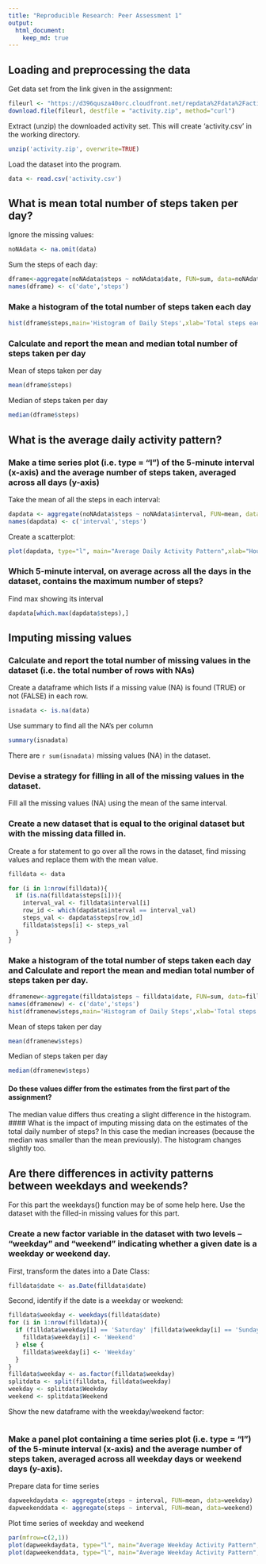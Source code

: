 ```yaml
---
title: "Reproducible Research: Peer Assessment 1"
output:
  html_document:
    keep_md: true
---
```



## Loading and preprocessing the data


Get data set from the link given in the assignment:
```r
fileurl <- "https://d396qusza40orc.cloudfront.net/repdata%2Fdata%2Factivity.zip"
download.file(fileurl, destfile = "activity.zip", method="curl")
```

Extract (unzip) the downloaded activity set. This will create 'activity.csv' in the working directory.
```r
unzip('activity.zip', overwrite=TRUE)
```

Load the dataset into the program.
```r
data <- read.csv('activity.csv')
```


## What is mean total number of steps taken per day?
Ignore the missing values:
```r
noNAdata <- na.omit(data)
```
Sum the steps of each day:
```r
dframe<-aggregate(noNAdata$steps ~ noNAdata$date, FUN=sum, data=noNAdata)
names(dframe) <- c('date','steps')
```
### Make a histogram of the total number of steps taken each day
```r
hist(dframe$steps,main='Histogram of Daily Steps',xlab='Total steps each day',col='grey',breaks=15)
```

### Calculate and report the mean and median total number of steps taken per day
Mean of steps taken per day
```r
mean(dframe$steps)
```
Median of steps taken per day
```r
median(dframe$steps)
```

## What is the average daily activity pattern?
### Make a time series plot (i.e. type = "l") of the 5-minute interval (x-axis) and the average number of steps taken, averaged across all days (y-axis)
Take the mean of all the steps in each interval:
```r
dapdata <- aggregate(noNAdata$steps ~ noNAdata$interval, FUN=mean, data=noNAdata)
names(dapdata) <- c('interval','steps')
```
Create a scatterplot:

```r
plot(dapdata, type="l", main="Average Daily Activity Pattern",xlab="Hour of the day", ylab="Average number of steps")
```

### Which 5-minute interval, on average across all the days in the dataset, contains the maximum number of steps?
Find max showing its interval
```r
dapdata[which.max(dapdata$steps),]
```

## Imputing missing values

### Calculate and report the total number of missing values in the dataset (i.e. the total number of rows with NAs)
Create a dataframe which lists if a missing value (NA) is found (TRUE) or not (FALSE) in each row.
```r
isnadata <- is.na(data)
```
Use summary to find all the NA's per column
```r
summary(isnadata)
```

There are `r sum(isnadata) ` missing values (NA) in the dataset.

### Devise a strategy for filling in all of the missing values in the dataset.
Fill all the missing values (NA) using the mean of the same interval.


### Create a new dataset that is equal to the original dataset but with the missing data filled in.
Create a for statement to go over all the rows in the dataset, find missing values and replace them with the mean value.

```r
filldata <- data

for (i in 1:nrow(filldata)){
  if (is.na(filldata$steps[i])){
    interval_val <- filldata$interval[i]
    row_id <- which(dapdata$interval == interval_val)
    steps_val <- dapdata$steps[row_id]
    filldata$steps[i] <- steps_val
  }
}
```

### Make a histogram of the total number of steps taken each day and Calculate and report the mean and median total number of steps taken per day.

```r
dframenew<-aggregate(filldata$steps ~ filldata$date, FUN=sum, data=filldata)
names(dframenew) <- c('date','steps')
hist(dframenew$steps,main='Histogram of Daily Steps',xlab='Total steps each day',col='grey',breaks=15)
```

Mean of steps taken per day
```r
mean(dframenew$steps)
```
Median of steps taken per day
```r
median(dframenew$steps)
```

####  Do these values differ from the estimates from the first part of the assignment?
The median value differs thus creating a slight difference in the histogram.
#### What is the impact of imputing missing data on the estimates of the total daily number of steps?
In this case the median increases (because the median was smaller than the mean previously). The histogram changes slightly too.

## Are there differences in activity patterns between weekdays and weekends?

For this part the weekdays() function may be of some help here. Use the dataset with the filled-in missing values for this part.

### Create a new factor variable in the dataset with two levels -- "weekday" and "weekend" indicating whether a given date is a weekday or weekend day.
First, transform the dates into a Date Class:
```r
filldata$date <- as.Date(filldata$date)
```
Second, identify if the date is a weekday or weekend:
```r
filldata$weekday <- weekdays(filldata$date)
for (i in 1:nrow(filldata)){
  if (filldata$weekday[i] == 'Saturday' |filldata$weekday[i] == 'Sunday'){
    filldata$weekday[i] <- 'Weekend'
  } else {
    filldata$weekday[i] <- 'Weekday'
  }
}
filldata$weekday <- as.factor(filldata$weekday)
splitdata <- split(filldata, filldata$weekday)
weekday <- splitdata$Weekday
weekend <- splitdata$Weekend

```
Show the new dataframe with the weekday/weekend factor:
```r
```
### Make a panel plot containing a time series plot (i.e. type = "l") of the 5-minute interval (x-axis) and the average number of steps taken, averaged across all weekday days or weekend days (y-axis).
Prepare data for time series
```r
dapweekdaydata <- aggregate(steps ~ interval, FUN=mean, data=weekday)
dapweekenddata <- aggregate(steps ~ interval, FUN=mean, data=weekend)
```
Plot time series of weekday and weekend
```r
par(mfrow=c(2,1))
plot(dapweekdaydata, type="l", main="Average Weekday Activity Pattern",xlab="Hour of the day", ylab="Average number of steps")
plot(dapweekenddata, type="l", main="Average Weekday Activity Pattern",xlab="Hour of the day", ylab="Average number of steps")

```

